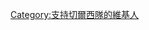 {{Userbox
  |border-c = #3A5FCD
  |border-s = 1
  |id-c     = #213a7a
  |id-s     = 9
  |id-fc    = #cccccc
  |info-c   = #3A5FCD
  |info-s   = 10
  |info-fc  = #FFFFFF
  |id       = Chelsea
  |info     = 這個用戶是'''[[切尔西足球俱乐部|<span style="color:black;">切爾西</span>]]'''的球迷。
}}
[[Category:支持切爾西隊的維基人]]